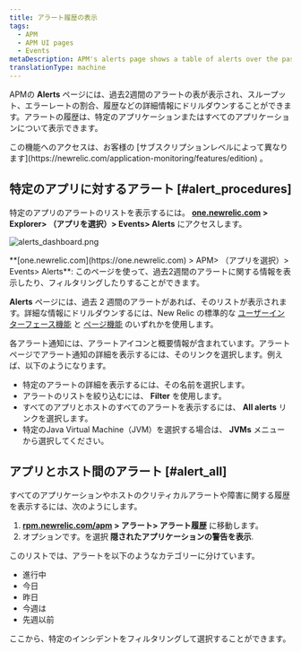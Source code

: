 ```yaml
---
title: アラート履歴の表示
tags:
  - APM
  - APM UI pages
  - Events
metaDescription: APM's alerts page shows a table of alerts over the past two weeks that you can drill down into for details.
translationType: machine
---
```


APMの **Alerts** ページには、過去2週間のアラートの表が表示され、スループット、エラーレートの割合、履歴などの詳細情報にドリルダウンすることができます。アラートの履歴は、特定のアプリケーションまたはすべてのアプリケーションについて表示できます。

<Callout variant="tip">
  この機能へのアクセスは、お客様の [サブスクリプションレベルによって異なります](https://newrelic.com/application-monitoring/features/edition) 。
</Callout>

## 特定のアプリに対するアラート [#alert_procedures]

特定のアプリのアラートのリストを表示するには。 **[one.newrelic.com](https://one.newrelic.com) > Explorer> （アプリを選択）> Events> Alerts** にアクセスします。

![alerts_dashboard.png](./images/alerts_dashboard_0.png "alerts_dashboard.png")

<figcaption>
  **[one.newrelic.com](https://one.newrelic.com) > APM> （アプリを選択）> Events> Alerts**: このページを使って、過去2週間のアラートに関する情報を表示したり、フィルタリングしたりすることができます。
</figcaption>

**Alerts** ページには、過去 2 週間のアラートがあれば、そのリストが表示されます。詳細な情報にドリルダウンするには、New Relic の標準的な [ユーザーインターフェース機能](/docs/accounts-partnerships/education/getting-started-new-relic/new-relic-user-interface) と [ページ機能](/docs/accounts-partnerships/education/getting-started-new-relic/standard-dashboard-features) のいずれかを使用します。

各アラート通知には、アラートアイコンと概要情報が含まれています。アラートページでアラート通知の詳細を表示するには、そのリンクを選択します。例えば、以下のようになります。

* 特定のアラートの詳細を表示するには、その名前を選択します。
* アラートのリストを絞り込むには、 **Filter** を使用します。
* すべてのアプリとホストのすべてのアラートを表示するには、 **All alerts** リンクを選択します。
* 特定のJava Virtual Machine（JVM）を選択する場合は、 **JVMs** メニューから選択してください。

## アプリとホスト間のアラート [#alert_all]

すべてのアプリケーションやホストのクリティカルアラートや障害に関する履歴を表示するには、次のようにします。

1. **[rpm.newrelic.com/apm](https://rpm.newrelic.com/apm) > アラート> アラート履歴** に移動します。
2. オプションです。を選択 **隠されたアプリケーションの警告を表示**.

このリストでは、アラートを以下のようなカテゴリーに分けています。

* 進行中
* 今日
* 昨日
* 今週は
* 先週以前

ここから、特定のインシデントをフィルタリングして選択することができます。